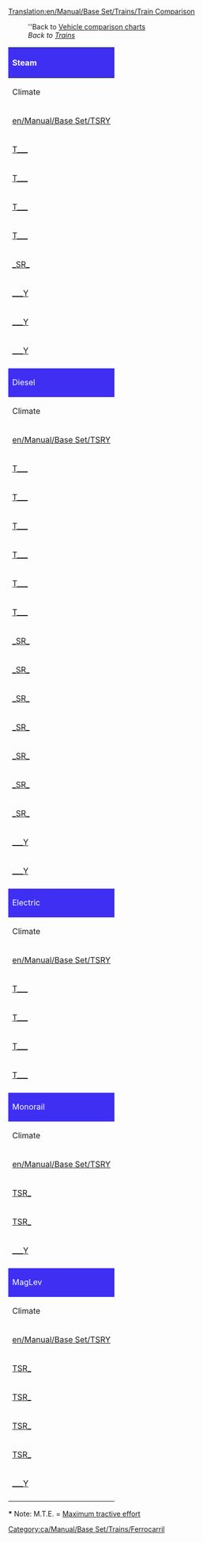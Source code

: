 [[Translation:en/Manual/Base Set/Trains/Train Comparison]]
{{ca/Traducció|en/Manual/Base Set/Trains/Train Comparison|0}}{{en/-}}

:''Back to [[en/Manual/Base Set/Vehicle comparison charts|Vehicle comparison charts]]
:''Back to [[en/Manual/Trains|Trains]]''

{|bgcolor="white" border=1 style="width=100%"
!colspan="11" style="background: #3e2ff3; color: white;" align="left" |Steam
|- style="background: #ffdead"
!Climate
!Model name
!Cost
!Speed
!Weight
!Power
!M.T.E.*
!Running Costs/year
!Designed
!Lifespan
!Capacity
|- style="font-size: 90%; background: #ffdead; text-align: center"
|[[en/Manual/Base Set/TSRY]]
|Original TTD name
|£ ($)
|km/h (mph)
|t
|hp (kW)
|kN
|£ / yr ($ / yr)
|year
|years
|
|- align="center"
|[[en/Manual/Base Set/TSRY|T___]]
|style="background: #ccffcc" align="left"|[[File:en/Manual/Base Set/Trains/Kirbypaultank.png|Kirby Paul Tank Engine]] [[en/Manual/Base Set/Trains/Kirby Paul Tank|Collet Pannier Tank (Kirby Paul Tank)]]
|style="background: #ccccff" |8,203 (16,406)
|style="background: #ffffcc" |64 (40)
|style="background: #ff9999" |47
|style="background: #ffffcc" |300 (224)
|style="background: #ffffcc" |139
|style="background: #ccccff" |820 (1,640)
|style="background: #ccffcc" |1925
|style="background: #ccffcc" |15
|style="background: #ff9999" |N/A
|- align="center"
|[[en/Manual/Base Set/TSRY|T___]]
|style="background: #ccffcc" align="left"|[[File:en/Manual/Base Set/Trains/Chaneyjubilee.png|Chaney "Jubilee" Engine]] [[en/Manual/Base Set/Trains/Chaney 'Jubilee'|Stanier 'Jubilee (Chaney "Jubilee")]]
|style="background: #ccccff" |15,234 (30,468)
|style="background: #ffffcc" |112 (70)
|style="background: #ff9999" |131
|style="background: #ffffcc" |1,000 (746)
|style="background: #ffffcc" |388
|style="background: #ccccff" |1,968 (3,936)
|style="background: #ccffcc" |1934
|style="background: #ccffcc" |21
|style="background: #ff9999" |N/A
|- align="center"
|[[en/Manual/Base Set/TSRY|T___]]
|style="background: #ccffcc" align="left"|[[File:en/Manual/Base Set/Trains/Ginzua4.png|Ginzu "A4" Engine]] [[en/Manual/Base Set/Trains/Ginzu 'A4'|Gresley 'A4' (Ginzu "A4")]]
|style="background: #ccccff" |22,265 (44,530)
|style="background: #ffffcc" |128 (80)
|style="background: #ff9999" |162
|style="background: #ffffcc" |1,200 (895)
|style="background: #ffffcc" |480
|style="background: #ccccff" |2,296 (4,592)
|style="background: #ccffcc" |1935
|style="background: #ccffcc" |20
|style="background: #ff9999" |N/A
|- align="center"
|[[en/Manual/Base Set/TSRY|T___]]
|style="background: #ccffcc" align="left"|[[File:en/Manual/Base Set/Trains/Sh8p.png|SH "8P" Engine]] [[en/Manual/Base Set/Trains/SH '8P'|BR '8P' (SH "8P")]]
|style="background: #ccccff" |25,781 (51,562)
|style="background: #ffffcc" |144 (90)
|style="background: #ff9999" |170
|style="background: #ffffcc" |1,600 (1,193)
|style="background: #ffffcc" |504
|style="background: #ccccff" |2,132 (4,264)
|style="background: #ccffcc" |1954
|style="background: #ccffcc" |23
|style="background: #ff9999" |N/A
|- align="center"
|[[en/Manual/Base Set/TSRY|_SR_]]
|style="background: #ccffcc" align="left"|[[File:en/Manual/Base Set/Trains/Wills280.png|Wills 2-8-0 Engine]] [[en/Manual/Base Set/Trains/Wills 2-8-0]]
|style="background: #ccccff" |16,406 (32,812)
|style="background: #ffffcc" |88 (55)
|style="background: #ff9999" |145
|style="background: #ffffcc" |1,100 (820)
|style="background: #ffffcc" |430
|style="background: #ccccff" |2,132 (4,264)
|style="background: #ccffcc" |1945
|style="background: #ccffcc" |21
|style="background: #ff9999" |N/A
|- align="center"
|[[en/Manual/Base Set/TSRY|___Y]]
|style="background: #ccffcc" align="left"|[[File:en/Manual/Base Set/Trains/Ploddyphutchoochoo.png|Ploddyphut Choo-Choo Engine]] [[en/Manual/Base Set/Trains/Ploddyphut Choo-Choo]]
|style="background: #ccccff" |11,718 (23,514)
|style="background: #ffffcc" |72 (45)
|style="background: #ff9999" |85
|style="background: #ffffcc" |400 (298)
|style="background: #ffffcc" |252
|style="background: #ccccff" |1,476 (2,952)
|style="background: #ccffcc" |1946
|style="background: #ccffcc" |20
|style="background: #ff9999" |N/A
|- align="center"
|[[en/Manual/Base Set/TSRY|___Y]]
|style="background: #ccffcc" align="left"|[[File:en/Manual/Base Set/Trains/Powernautchoochoo.png|Powernaut Choo-Choo Engine]] [[en/Manual/Base Set/Trains/Powernaut Choo-Choo]]
|style="background: #ccccff" |17,578 (35,270)
|style="background: #ffffcc" |96 (60)
|style="background: #ff9999" |130
|style="background: #ffffcc" |900 (671)
|style="background: #ffffcc" |385
|style="background: #ccccff" |2,132 (4,264)
|style="background: #ccffcc" |1952
|style="background: #ccffcc" |20
|style="background: #ff9999" |N/A
|- align="center"
|[[en/Manual/Base Set/TSRY|___Y]]
|style="background: #ccffcc" align="left"|[[File:en/Manual/Base Set/Trains/Mightymoverchoochoo.png|Might Mover Choo-Choo Engine]] [[en/Manual/Base Set/Trains/Mightymover Choo-Choo]]
|style="background: #ccccff" |22,265 (44,676)
|style="background: #ffffcc" |112 (70)
|style="background: #ff9999" |140
|style="background: #ffffcc" |1,000 (746)
|style="background: #ffffcc" |415
|style="background: #ccccff" |2,378 (4,756)
|style="background: #ccffcc" |1967
|style="background: #ccffcc" |20
|style="background: #ff9999" |N/A
|-
|
|-
!colspan="11" style="background: #3e2ff3; color: white;" align="left" |Diesel
|- style="background: #ffdead"
!Climate
!Model name
!Cost
!Speed
!Weight
!Power
!M.T.E.*
!Running Costs/year
!Designed
!Lifespan
!Capacity
|- style="font-size: 90%; background: #ffdead; text-align: center"
|[[en/Manual/Base Set/TSRY]]
|Original TTD name
|£ ($)
|km/h (mph)
|t
|hp (kW)
|kN
|£ / yr ($ / yr)
|year
|years
|
|- align="center"
|[[en/Manual/Base Set/TSRY|T___]]
|style="background: #ccffcc" align="left"|[[File:en/Manual/Base Set/Trains/Manleymoreldmu.png|Manley-Morel DMU Engine]] [[en/Manual/Base Set/Trains/Manley-Morel DMU|Metro Cammell DMU (Manley-Morel DMU)]]
|style="background: #ccccff" |12,890 (25,780)
|style="background: #ffffcc" |112 (70)
|style="background: #ff9999" |32
|style="background: #ffffcc" |600 (447)
|style="background: #ffffcc" |95
|style="background: #ccccff" |1,278 (2,556)
|style="background: #ccffcc" |1957
|style="background: #ccffcc" |12
|style="background: #ff9999" |76 pass
|- align="center"
|[[en/Manual/Base Set/TSRY|T___]]
|style="background: #ccffcc" align="left"|[[File:en/Manual/Base Set/Trains/Dash.png|"Dash" Engine]] [[en/Manual/Base Set/Trains/Dash|'Sprinter' ("Dash")]]
|style="background: #ccccff" |16,406 (32,812)
|style="background: #ffffcc" |120 (75)
|style="background: #ff9999" |38
|style="background: #ffffcc" |700 (523)
|style="background: #ffffcc" |112
|style="background: #ccccff" |1,066 (2,132)
|style="background: #ccffcc" |1984
|style="background: #ccffcc" |15
|style="background: #ff9999" |80 pass
|- align="center"
|[[en/Manual/Base Set/TSRY|T___]]
|style="background: #ccffcc" align="left"|[[File:en/Manual/Base Set/Trains/Shhendry25.png|SH/Hendry "25" Engine]] [[en/Manual/Base Set/Trains/SH∕Hendry "25"|BR/Sulzer '25' (SH/Hendry "25")]]
|style="background: #ccccff" |17,578 (35,156)
|style="background: #ffffcc" |128 (80)
|style="background: #ff9999" |72
|style="background: #ffffcc" |1,250 (932)
|style="background: #ffffcc" |213
|style="background: #ccccff" |1,447 (2,894)
|style="background: #ccffcc" |1962
|style="background: #ccffcc" |18
|style="background: #ff9999" |N/A
|- align="center"
|[[en/Manual/Base Set/TSRY|T___]]
|style="background: #ccffcc" align="left"|[[File:en/Manual/Base Set/Trains/Uu37.png|UU "37" Engine]] [[en/Manual/Base Set/Trains/UU '37'|EE '37' (UU "37")]]
|style="background: #ccccff" |19,921 (39,842)
|style="background: #ffffcc" |144 (90)
|style="background: #ff9999" |101
|style="background: #ffffcc" |1,750 (1,305)
|style="background: #ffffcc" |299
|style="background: #ccccff" |1,828 (3,656)
|style="background: #ccffcc" |1959
|style="background: #ccffcc" |20
|style="background: #ff9999" |N/A
|- align="center"
|[[en/Manual/Base Set/TSRY|T___]]
|style="background: #ccffcc" align="left"|[[File:en/Manual/Base Set/Trains/Floss47.png|Floss "47" Engine]] [[en/Manual/Base Set/Trains/Floss '47'|Brush '47' (Floss "47")]]
|style="background: #ccccff" |21,093 (42,186)
|style="background: #ffffcc" |160 (100)
|style="background: #ff9999" |112
|style="background: #ffffcc" |2,580 (1,924)
|style="background: #ffffcc" |332
|style="background: #ccccff" |2,132 (4,264)
|style="background: #ccffcc" |1963
|style="background: #ccffcc" |22
|style="background: #ff9999" |N/A
|- align="center"
|[[en/Manual/Base Set/TSRY|T___]]
|style="background: #ccffcc" align="left"|[[File:en/Manual/Base Set/Trains/Sh125.png|SH "125" Engine]] [[en/Manual/Base Set/Trains/SH '125'|BR 'IC125' (SH "125")]]
|style="background: #ccccff" |23,437 (46,874)
|style="background: #ffffcc" |201 (125)
|style="background: #ff9999" |70
|style="background: #ffffcc" |4,500 (3,356)
|style="background: #ffffcc" |207
|style="background: #ccccff" |2,894 (5,788)
|style="background: #ccffcc" |1978
|style="background: #ccffcc" |20
|style="background: #ff9999" |8 mail
|- align="center"
|[[en/Manual/Base Set/TSRY|_SR_]]
|style="background: #ccffcc" align="left"|[[File:en/Manual/Base Set/Trains/Mjs250.png|MJS 250 Engine]] [[en/Manual/Base Set/Trains/MJS250]]
|style="background: #ccccff" |9,375 (18,750)
|style="background: #ffffcc" |80 (50)
|style="background: #ff9999" |65
|style="background: #ffffcc" |600 (447)
|style="background: #ffffcc" |192
|style="background: #ccccff" |990 (1,980)
|style="background: #ccffcc" |1955
|style="background: #ccffcc" |22
|style="background: #ff9999" |N/A
|- align="center"
|[[en/Manual/Base Set/TSRY|_SR_]]
|style="background: #ccffcc" align="left"|[[File:en/Manual/Base Set/Trains/Kelling3100.png|Kelling 3100 Engine]] [[en/Manual/Base Set/Trains/Kelling 3100]]
|style="background: #ccccff" |21,093 (42,186)
|style="background: #ffffcc" |104 (65)
|style="background: #ff9999" |110
|style="background: #ffffcc" |1,500 (1,119)
|style="background: #ffffcc" |326
|style="background: #ccccff" |1,599 (3,198)
|style="background: #ccffcc" |1958
|style="background: #ccffcc" |22
|style="background: #ff9999" |N/A
|- align="center"
|[[en/Manual/Base Set/TSRY|_SR_]]
|style="background: #ccffcc" align="left"|[[File:en/Manual/Base Set/Trains/Centennial.png|Centennial Engine]] [[en/Manual/Base Set/Trains/Centennial]]
|style="background: #ccccff" |35,156 (70,312)
|style="background: #ffffcc" |112 (70)
|style="background: #ff9999" |207
|style="background: #ffffcc" |6,600 (4,922)
|style="background: #ffffcc" |614
|style="background: #ccccff" |2,361 (4,722)
|style="background: #ccffcc" |1972
|style="background: #ccffcc" |22
|style="background: #ff9999" |N/A
|- align="center"
|[[en/Manual/Base Set/TSRY|_SR_]]
|style="background: #ccffcc" align="left"|[[File:en/Manual/Base Set/Trains/Cs4000.png|CS4000 Engine]] [[en/Manual/Base Set/Trains/CS4000]]
|style="background: #ccccff" |26,953 (53,906)
|style="background: #ffffcc" |96 (60)
|style="background: #ff9999" |150
|style="background: #ffffcc" |4,000 (2,983)
|style="background: #ffffcc" |445
|style="background: #ccccff" |2,956 (5,912)
|style="background: #ccffcc" |1962
|style="background: #ccffcc" |20
|style="background: #ff9999" |N/A
|- align="center"
|[[en/Manual/Base Set/TSRY|_SR_]]
|style="background: #ccffcc" align="left"|[[File:en/Manual/Base Set/Trains/Cs2400.png|CS2400 Engine]] [[en/Manual/Base Set/Trains/CS2400]]
|style="background: #ccccff" |18,750 (37,500)
|style="background: #ffffcc" |112 (70)
|style="background: #ff9999" |120
|style="background: #ffffcc" |2,400 (1,790)
|style="background: #ffffcc" |356
|style="background: #ccccff" |1,599 (3,198)
|style="background: #ccffcc" |1965
|style="background: #ccffcc" |20
|style="background: #ff9999" |N/A
|- align="center"
|[[en/Manual/Base Set/TSRY|_SR_]]
|style="background: #ccffcc" align="left"|[[File:en/Manual/Base Set/Trains/Mjs1000.png|MJS 1000 Engine]] [[en/Manual/Base Set/Trains/MJS 1000]]
|style="background: #ccccff" |24,609 (49,218)
|style="background: #ffffcc" |104 (65)
|style="background: #ff9999" |120
|style="background: #ffffcc" |2,200 (1,641)
|style="background: #ffffcc" |356
|style="background: #ccccff" |2,208 (4,416)
|style="background: #ccffcc" |1965
|style="background: #ccffcc" |22
|style="background: #ff9999" |N/A
|- align="center"
|[[en/Manual/Base Set/TSRY|_SR_]]
|style="background: #ccffcc" align="left"|[[File:en/Manual/Base Set/Trains/Turnerturbo.png|Turner Turbo]] [[en/Manual/Base Set/Trains/Turner Turbo]]
|style="background: #ccccff" |41,014 (82,028)
|style="background: #ffffcc" |160 (100)
|style="background: #ff9999" |190 
|style="background: #ffffcc" |3,500 (2,610)
|style="background: #ffffcc" |564
|style="background: #ccccff" |3,122 (6,244)
|style="background: #ccffcc" |1977
|style="background: #ccffcc" |22
|style="background: #ff9999" |N/A
|- align="center"
|[[en/Manual/Base Set/TSRY|___Y]]
|style="background: #ccffcc" align="left"|[[File:en/Manual/Base Set/Trains/Ploddyphutdiesel.png|Ploddyphut Diesel]] [[en/Manual/Base Set/Trains/Ploddyphut Diesel]]
|style="background: #ccccff" |18,750 (37,622)
|style="background: #ffffcc" |120 (75)
|style="background: #ff9999" |95
|style="background: #ffffcc" |1,400 (1,044)
|style="background: #ffffcc" |282
|style="background: #ccccff" |1,904 (3,808)
|style="background: #ccffcc" |1972
|style="background: #ccffcc" |20
|style="background: #ff9999" |N/A
|- align="center"
|[[en/Manual/Base Set/TSRY|___Y]]
|style="background: #ccffcc" align="left"|[[File:en/Manual/Base Set/Trains/Powernautdiesel.png|Powernaut Diesel]] [[en/Manual/Base Set/Trains/Powernaut Diesel]]
|style="background: #ccccff" |23,437 (47,028)
|style="background: #ffffcc" |152 (95)
|style="background: #ff9999" |120
|style="background: #ffffcc" |2,000 (1,491)
|style="background: #ffffcc" |356
|style="background: #ccccff" |2,056 (4,112)
|style="background: #ccffcc" |1978
|style="background: #ccffcc" |20
|style="background: #ff9999" |N/A
|-
|
|-
!colspan="11" style="background: #3e2ff3; color: white;" align="left" |Electric
|- style="background: #ffdead"
!Climate
!Model name
!Cost
!Speed
!Weight
!Power
!M.T.E.*
!Running Costs/year
!Designed
!Lifespan
!Capacity
|- style="font-size: 90%; background: #ffdead; text-align: center"
|[[en/Manual/Base Set/TSRY]]
|Original TTD name
|£ ($)
|km/h (mph)
|t
|hp (kW)
|kN
|£ / yr ($ / yr)
|year
|years
|
|- align="center"
|[[en/Manual/Base Set/TSRY|T___]]
|style="background: #ccffcc" align="left"|[[File:en/Manual/Base Set/Trains/Sh30.png|SH "30" Engine]] [[en/Manual/Base Set/Trains/SH '30'|BR '86' (SH "30")]]
|style="background: #ccccff" |30,468 (60,936)
|style="background: #ffffcc" |160 (100)
|style="background: #ff9999" |84
|style="background: #ffffcc" |3,600 (2,685)
|style="background: #ffffcc" |249
|style="background: #ccccff" |2,531 (5,062)
|style="background: #ccffcc" |1965
|style="background: #ccffcc" |23
|style="background: #ff9999" |N/A
|- align="center"
|[[en/Manual/Base Set/TSRY|T___]]
|style="background: #ccffcc" align="left"|[[File:en/Manual/Base Set/Trains/Sh40.png|SH "40" Engine]] [[en/Manual/Base Set/Trains/SH '40'|BR '87' (SH "40")]]
|style="background: #ccccff" |35,156 (70,312)
|style="background: #ffffcc" |177 (110)
|style="background: #ff9999" |82
|style="background: #ffffcc" |5,000 (3,728)
|style="background: #ffffcc" |243
|style="background: #ccccff" |2,882 (5,764)
|style="background: #ccffcc" |1973
|style="background: #ccffcc" |25
|style="background: #ff9999" |N/A
|- align="center"
|[[en/Manual/Base Set/TSRY|T___]]
|style="background: #ccffcc" align="left"|[[File:en/Manual/Base Set/Trains/Tim.png|"T.I.M." Engine]] [[en/Manual/Base Set/Trains/T.I.M.|'T.G.V.' ("T.I.M.")]]
|style="background: #ccccff" |46,875 (93,750)
|style="background: #ffffcc" |241 (150)
|style="background: #ff9999" |90
|style="background: #ffffcc" |7,000 (5,220)
|style="background: #ffffcc" |267
|style="background: #ccccff" |3,374 (6,748)
|style="background: #ccffcc" |1984
|style="background: #ccffcc" |25
|style="background: #ff9999" |N/A
|- align="center"
|[[en/Manual/Base Set/TSRY|T___]]
|style="background: #ccffcc" align="left"|[[File:en/Manual/Base Set/Trains/Asiastar.png|"Asiastar" Engine]] [[en/Manual/Base Set/Trains/AsiaStar|'Eurostar' ("AsiaStar")]]
|style="background: #ccccff" |50,390 (100,780)
|style="background: #ffffcc" |265 (165)
|style="background: #ff9999" |94
|style="background: #ffffcc" |8,000 (5,966)
|style="background: #ffffcc" |279
|style="background: #ccccff" |3,514 (7,028)
|style="background: #ccffcc" |1992
|style="background: #ccffcc" |25
|style="background: #ff9999" |N/A
|-
|
|-
!colspan="11" style="background: #3e2ff3; color: white;" align="left" |Monorail
|- style="background: #ffdead"
!Climate
!Model name
!Cost
!Speed
!Weight
!Power
!M.T.E.*
!Running Costs/year
!Designed
!Lifespan
!Capacity
|- style="font-size: 90%; background: #ffdead; text-align: center"
|[[en/Manual/Base Set/TSRY]]
|Original TTD name
|£ ($)
|km/h (mph)
|t
|hp (kW)
|kN
|£ / yr ($ / yr)
|year
|years
|
|- align="center"
|[[en/Manual/Base Set/TSRY|TSR_]]
|style="background: #ccffcc" align="left"|[[File:en/Manual/Base Set/Trains/X2001.png|X2001 Monorail Engine]] [[en/Manual/Base Set/Trains/X2001|'X2001']]
|style="background: #ccccff" |60,937 (121,874)
|style="background: #ffffcc" |305 (190)
|style="background: #ff9999" |95
|style="background: #ffffcc" |9,000 (6,711)
|style="background: #ffffcc" |282
|style="background: #ccccff" |3,234 (6,468)
|style="background: #ccffcc" |1999
|style="background: #ccffcc" |20
|style="background: #ff9999" |N/A
|- align="center"
|[[en/Manual/Base Set/TSRY|TSR_]]
|style="background: #ccffcc" align="left"|[[File:en/Manual/Base Set/Trains/Millenniumz1.png|Milennium 'Z1' Monorail Engine]] [[en/Manual/Base Set/Trains/Millennium Z1|'Millennium Z1']]
|style="background: #ccccff" |70,312 (140,624)
|style="background: #ffffcc" |336 (210)
|style="background: #ff9999" |170
|style="background: #ffffcc" |10,000 (7,457)
|style="background: #ffffcc" |504
|style="background: #ccccff" |3,374 (6,748)
|style="background: #ccffcc" |2005
|style="background: #ccffcc" |20
|style="background: #ff9999" |25 pass
|- align="center"
|[[en/Manual/Base Set/TSRY|___Y]]
|style="background: #ccffcc" align="left"|[[File:en/Manual/Base Set/Trains/Wizzowowz99.png|Wizzowow 'Z99' Monorail Engine]] [[en/Manual/Base Set/Trains/Wizzowow Z99]]
|style="background: #ccccff" |62,109 (124,626)
|style="background: #ffffcc" |321 (200)
|style="background: #ff9999" |95
|style="background: #ffffcc" |5,000 (3,728)
|style="background: #ffffcc" |282
|style="background: #ccccff" |3,234 (6,468)
|style="background: #ccffcc" |1999
|style="background: #ccffcc" |20
|style="background: #ff9999" |N/A
|-
|
|-
!colspan="11" style="background: #3e2ff3; color: white;" align="left" |MagLev
|- style="background: #ffdead"
!Climate
!Model name
!Cost
!Speed
!Weight
!Power
!M.T.E.*
!Running Costs/year
!Designed
!Lifespan
!Capacity
|- style="font-size: 90%; background: #ffdead; text-align: center"
|[[en/Manual/Base Set/TSRY]]
|Original TTD name
|£ ($)
|km/h (mph)
|t
|hp (kW)
|kN
|£ / yr ($ / yr)
|year
|years
|
|- align="center"
|[[en/Manual/Base Set/TSRY|TSR_]]
|style="background: #ccffcc" align="left"|[[File:en/Manual/Base Set/Trains/Lev1leviathan.png|MagLev Engine 1: Leviathan]] [[en/Manual/Base Set/Trains/Lev1 'Leviathan']]
|style="background: #ccccff" |82,031 (164,062)
|style="background: #ffffcc" |402 (251)
|style="background: #ff9999" |105
|style="background: #ffffcc" |10,000 (7,457)
|style="background: #ffffcc" |311
|style="background: #ccccff" |3,515 (7,030)
|style="background: #ccffcc" |2020
|style="background: #ccffcc" |20
|style="background: #ff9999" |N/A
|- align="center"
|[[en/Manual/Base Set/TSRY|TSR_]]
|style="background: #ccffcc" align="left"|[[File:en/Manual/Base Set/Trains/Lev2cyclops.png|MagLev Engine 2: Cyclops]] [[en/Manual/Base Set/Trains/Lev2 'Cyclops']]
|style="background: #ccccff" |86,718 (173,436)
|style="background: #ffffcc" |450 (281)
|style="background: #ff9999" |120
|style="background: #ffffcc" |12,000 (8,948)
|style="background: #ffffcc" |356
|style="background: #ccccff" |3,557 (7,114)
|style="background: #ccffcc" |2028
|style="background: #ccffcc" |20
|style="background: #ff9999" |N/A
|- align="center"
|[[en/Manual/Base Set/TSRY|TSR_]]
|style="background: #ccffcc" align="left"|[[File:en/Manual/Base Set/Trains/Lev3pegasus.png|MagLev Engine 3: Pegasus]] [[en/Manual/Base Set/Trains/Lev3 'Pegasus']]
|style="background: #ccccff" |96,093 (192,186)
|style="background: #ffffcc" |480 (300)
|style="background: #ff9999" |130
|style="background: #ffffcc" |15,000 (11,185)
|style="background: #ffffcc" |385
|style="background: #ccccff" |3,571 (7,142)
|style="background: #ccffcc" |2035
|style="background: #ccffcc" |20
|style="background: #ff9999" |N/A
|- align="center"
|[[en/Manual/Base Set/TSRY|TSR_]]
|style="background: #ccffcc" align="left"|[[File:en/Manual/Base Set/Trains/Lev4chimaerarhead.png|MagLev Engine 4: Chimaera (front)]] [[en/Manual/Base Set/Trains/Lev4 'Chimaera']]
|style="white-space: nowrap; background: #ccccff"|111,328 (222,656)
|style="white-space: nowrap; background: #ffffcc" |643 (402)
|style="background: #ff9999" |300
|style="white-space: nowrap; background: #ffffcc" |20,000 (14,914)
|style="background: #ffffcc" |890
|style="white-space: nowrap; background: #ccccff" |3,584 (7,168)
|style="background: #ccffcc" |2038
|style="background: #ccffcc" |20
|style="background: #ff9999" |N/A
|- align="center"
|[[en/Manual/Base Set/TSRY|___Y]]
|style="background: #ccffcc" align="left"|[[File:en/Manual/Base Set/Trains/Wizzowowrocketeer.png|Toyland Wizzowow Rocketeer]] [[en/Manual/Base Set/Trains/Wizzowow Rocketeer]]
|style="background: #ccccff" |82,031 (164,600)
|style="background: #ffffcc" |482 (300)
|style="background: #ff9999" |120
|style="background: #ffffcc" |10,000 (7,457)
|style="background: #ffffcc" |356
|style="background: #ccccff" |3,515 (7,030)
|style="background: #ccffcc" |2021
|style="background: #ccffcc" |20
|style="background: #ff9999" |N/A
|-
|}

'''*''' Note: M.T.E. = [http://en.wikipedia.org/wiki/Tractive_force#Maximum_tractive_effort Maximum tractive effort]

[[Category:ca/Manual/Base Set/Trains/Ferrocarril]]